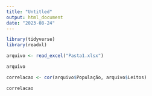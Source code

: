 ---
title: "Untitled"
output: html_document
date: "2023-08-24"
---

```{r}
library(tidyverse)
library(readxl)
```

```{r}
arquivo <- read_excel("Pasta1.xlsx")
```

```{r}
arquivo
```

```{r}
correlacao <- cor(arquivo$População, arquivo$Leitos)
```

```{r}
correlacao
```

